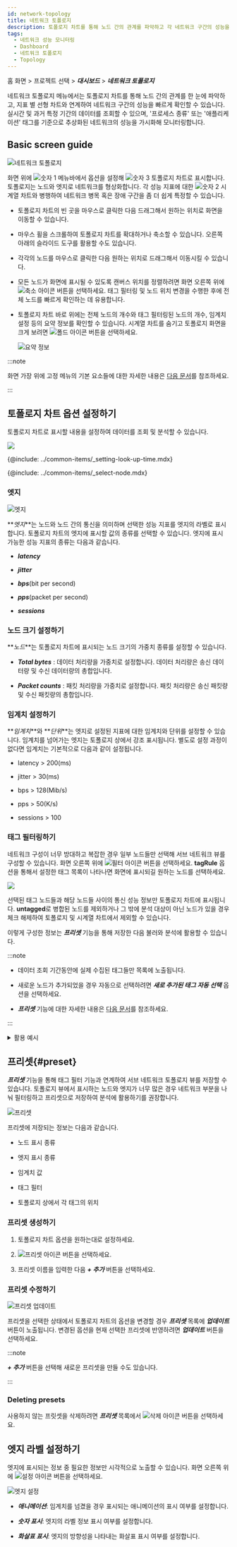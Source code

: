 ```yaml
---
id: network-topology
title: 네트워크 토폴로지
description: 토폴로지 차트를 통해 노드 간의 관계를 파악하고 각 네트워크 구간의 성능을 빠르게 확인할 수 있습니다.
tags:
  - 네트워크 성능 모니터링
  - Dashboard
  - 네트워크 토폴로지
  - Topology
---
```


홈 화면 > 프로젝트 선택 > **_대시보드_** > **_네트워크 토폴로지_**

네트워크 토폴로지 메뉴에서는 토폴로지 차트를 통해 노드 간의 관계를 한 눈에 파악하고, 지표 별 선형 차트와 연계하여 네트워크 구간의 성능을 빠르게 확인할 수 있습니다. 실시간 및 과거 특정 기간의 데이터를 조회할 수 있으며, '프로세스 종류' 또는 '애플리케이션' 태그를 기준으로 추상화된 네트워크의 성능을 가시화해 모니터링합니다.

## Basic screen guide

![네트워크 토폴로지](/img/npm-dashboad-network-topology.png)

화면 위에 ![숫자 1](/img/number-01.png) 메뉴바에서 옵션을 설정해 ![숫자 3](/img/number-03.png) 토폴로지 차트로 표시합니다. 토폴로지는 노드와 엣지로 네트워크를 형상화합니다. 각 성능 지표에 대한 ![숫자 2](/img/number-02.png) 시계열 차트와 병행하여 네트워크 병목 혹은 장애 구간을 좀 더 쉽게 특정할 수 있습니다.

-   토폴로지 차트의 빈 곳을 마우스로 클릭한 다음 드래그해서 원하는 위치로 화면을 이동할 수 있습니다.

-   마우스 휠을 스크롤하여 토폴로지 차트를 확대하거나 축소할 수 있습니다. 오른쪽 아래의 슬라이드 도구를 활용할 수도 있습니다.

-   각각의 노드를 마우스로 클릭한 다음 원하는 위치로 드래그해서 이동시킬 수 있습니다.

-   모든 노드가 화면에 표시될 수 있도록 캔버스 위치를 정렬하려면 화면 오른쪽 위에 ![축소 아이콘](/img/ic-fit-content.svg) 버튼을 선택하세요. 태그 필터링 및 노드 위치 변경을 수행한 후에 전체 노드를 빠르게 확인하는 데 유용합니다.

-   토폴로지 차트 바로 위에는 전체 노드의 개수와 태그 필터링된 노드의 개수, 임계치 설정 등의 요약 정보를 확인할 수 있습니다. 시계열 차트를 숨기고 토폴로지 화면을 크게 보려면 ![폴드 아이콘](/img/ic-menu-fold.svg) 버튼을 선택하세요.

    ![요약 정보](/img/npm-dashboad-network-topology-status-summary.png)

:::note

화면 가장 위에 고정 메뉴의 기본 요소들에 대한 자세한 내용은 [다음 문서](../main-ui-intro)를 참조하세요.

:::

## 토폴로지 차트 옵션 설정하기

토폴로지 차트로 표시할 내용을 설정하여 데이터를 조회 및 분석할 수 있습니다.

![](/img/npm-dashboard-topology-menubar.png)

<!-- 조회 시간 설정하기-->

{@include: ../common-items/_setting-look-up-time.mdx}

<!-- 노드 선택하기-->

{@include: ../common-items/_select-node.mdx}

### 엣지

![엣지](/img/npm-dashboard-topology-edge.png)

**_엣지_**는 노드와 노드 간의 통신을 의미하며 선택한 성능 지표를 엣지의 라벨로 표시합니다. 토폴로지 차트의 엣지에 표시할 값의 종류를 선택할 수 있습니다. 엣지에 표시 가능한 성능 지표의 종류는 다음과 같습니다.

-   **_latency_**

-   **_jitter_**

-   **_bps_**(bit per second)

-   **_pps_**(packet per second)

-   **_sessions_**

### 노드 크기 설정하기

**_노드_**는 토폴로지 차트에 표시되는 노드 크기의 가중치 종류를 설정할 수 있습니다.

-   **_Total bytes_** : 데이터 처리량을 가중치로 설정합니다. 데이터 처리량은 송신 데이터량 및 수신 데이터량의 총합입니다.

-   **_Packet counts_** : 패킷 처리량을 가중치로 설정합니다. 패킷 처리량은 송신 패킷량 및 수신 패킷량의 총합입니다.

### 임계치 설정하기

**_임계치_**와 **_단위_**는 엣지로 설정된 지표에 대한 임계치와 단위를 설정할 수 있습니다. 임계치를 넘어가는 엣지는 토폴로지 상에서 강조 표시됩니다. 별도로 설정 과정이 없다면 임계치는 기본적으로 다음과 같이 설정됩니다.

-   latency > 200(ms)

-   jitter > 30(ms)

-   bps > 128(Mib/s)

-   pps > 50(K/s)

-   sessions > 100

### 태그 필터링하기

네트워크 구성이 너무 방대하고 복잡한 경우 일부 노드들만 선택해 서브 네트워크 뷰를 구성할 수 있습니다. 화면 오른쪽 위에 ![필터 아이콘](/img/ico-filter.svg) 버튼을 선택하세요. **tagRule** 옵션을 통해서 설정한 태그 목록이 나타나면 화면에 표시되길 원하는 노드를 선택하세요.

![](/img/npm-dashboard-topology-tag-filtering.png)

선택된 태그 노드들과 해당 노드들 사이의 통신 성능 정보만 토폴로지 차트에 표시됩니다. **untagged**로 병합된 노드를 제외하거나 그 밖에 분석 대상이 아닌 노드가 있을 경우 체크 해제하여 토폴로지 및 시계열 차트에서 제외할 수 있습니다.

이렇게 구성한 정보는 **_프리셋_** 기능을 통해 저장한 다음 불러와 분석에 활용할 수 있습니다.

:::note

-   데이터 조회 기간동안에 실제 수집된 태그들만 목록에 노출됩니다.

-   새로운 노드가 추가되었을 경우 자동으로 선택하려면 **_새로 추가된 태그 자동 선택_** 옵션을 선택하세요.

-   **_프리셋_** 기능에 대한 자세한 내용은 [다음 문서](#preset)를 참조하세요.

:::

<details>
<summary>활용 예시</summary>

**전체 노드 중 일부 노드만 표시하고 싶다면 다음 과정을 수행하세요.**

1.  화면 오른쪽 위에 ![필터 아이콘](/img/ico-filter.svg) 버튼을 선택하세요.

2.  태그 목록이 나타나면 **_전체 선택_**과 **_새로 추가된 태그 자동 선택_**을 해제하세요.

3.  토폴로지 차트에 표시하길 원하는 노드를 선택하세요. 태그 이름을 검색하거나 정렬 기능(![정렬 아이콘](/img/ic-sort-up.svg))을 이용하면 원하는 노드를 쉽게 찾을 수 있습니다.

![활용 예시 1](/img/npm-dashboard-topology-tag-filtering-01.png)

**전체 노드 중에서 특정 노드를 제외시키려면 다음 과정을 수행하세요.**

1.  화면 오른쪽 위에 ![필터 아이콘](/img/ico-filter.svg) 버튼을 선택하세요.

2.  태그 목록이 나타나면 **_전체 선택_**과 **_새로 추가된 태그 자동 선택_**을 선택하세요.

3.  검색과 정렬 기능을 이용해 노드를 찾아 선택을 해제하세요.

![활용 예시 2](/img/npm-dashboard-topology-tag-filtering-02.png)

:::note

**_전체 선택_** 옵션을 선택한 다음 일부 노드의 선택을 해제하면 **_전체 선택_**은 자동으로 선택 해제됩니다.

:::

</details>

## 프리셋{#preset}

**_프리셋_** 기능을 통해 태그 필터 기능과 연계하여 서브 네트워크 토폴로지 뷰를 저장할 수 있습니다. 토폴로지 뷰에서 표시하는 노드와 엣지가 너무 많은 경우 네트워크 부분을 나눠 필터링하고 프리셋으로 저장하여 분석에 활용하기를 권장합니다.

![프리셋](/img/npm-dashboard-topology-preset.png)

프리셋에 저장되는 정보는 다음과 같습니다.

-   노드 표시 종류

-   엣지 표시 종류

-   임계치 값

-   태그 필터

-   토폴로지 상에서 각 태그의 위치

### 프리셋 생성하기

1.  토폴로지 차트 옵션을 원하는대로 설정하세요.

2.  ![프리셋 아이콘](/img/ic-history.svg) 버튼을 선택하세요.

3.  프리셋 이름을 입력한 다음 **_+ 추가_** 버튼을 선택하세요.

### 프리셋 수정하기

![프리셋 업데이트](/img/npm-dashboard-topology-preset-update.png)

프리셋을 선택한 상태에서 토폴로지 차트의 옵션을 변경할 경우 **_프리셋_** 목록에 **_업데이트_** 버튼이 노출됩니다. 변경된 옵션을 현재 선택한 프리셋에 반영하려면 **_업데이트_** 버튼을 선택하세요.

:::note

**_+ 추가_** 버튼을 선택해 새로운 프리셋을 만들 수도 있습니다.

:::

### Deleting presets

사용하지 않는 프릿셋을 삭제하려면 **_프리셋_** 목록에서 ![삭제 아이콘](/img/ico-trash.svg) 버튼을 선택하세요.

## 엣지 라벨 설정하기

엣지에 표시되는 정보 중 필요한 정보만 시각적으로 노출할 수 있습니다. 화면 오른쪽 위에 ![설정 아이콘](/img/ico-setting.svg) 버튼을 선택하세요.

![엣지 설정](/img/npm-dashboard-topology-edge-setting.png)

-   **_애니메이션_**: 임계치를 넘겼을 경우 표시되는 애니메이션의 표시 여부를 설정합니다.

-   **_숫자 표시_**: 엣지의 라벨 정보 표시 여부를 설정합니다.

-   **_화살표 표시_**: 엣지의 방향성을 나타내는 화살표 표시 여부를 설정합니다.

